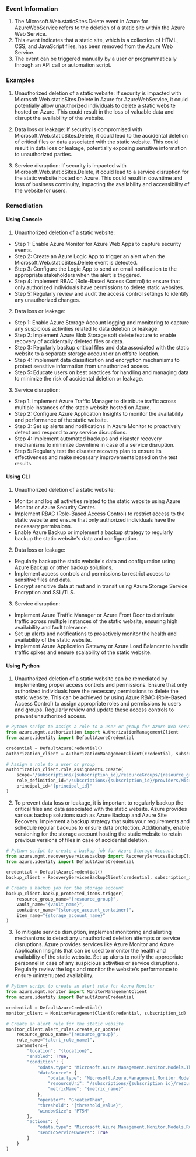 
### Event Information

1. The Microsoft.Web.staticSites.Delete event in Azure for AzureWebService refers to the deletion of a static site within the Azure Web Service.
2. This event indicates that a static site, which is a collection of HTML, CSS, and JavaScript files, has been removed from the Azure Web Service.
3. The event can be triggered manually by a user or programmatically through an API call or automation script.


### Examples

1. Unauthorized deletion of a static website: If security is impacted with Microsoft.Web.staticSites.Delete in Azure for AzureWebService, it could potentially allow unauthorized individuals to delete a static website hosted on Azure. This could result in the loss of valuable data and disrupt the availability of the website.

2. Data loss or leakage: If security is compromised with Microsoft.Web.staticSites.Delete, it could lead to the accidental deletion of critical files or data associated with the static website. This could result in data loss or leakage, potentially exposing sensitive information to unauthorized parties.

3. Service disruption: If security is impacted with Microsoft.Web.staticSites.Delete, it could lead to a service disruption for the static website hosted on Azure. This could result in downtime and loss of business continuity, impacting the availability and accessibility of the website for users.

### Remediation

#### Using Console

1. Unauthorized deletion of a static website:
- Step 1: Enable Azure Monitor for Azure Web Apps to capture security events.
- Step 2: Create an Azure Logic App to trigger an alert when the Microsoft.Web.staticSites.Delete event is detected.
- Step 3: Configure the Logic App to send an email notification to the appropriate stakeholders when the alert is triggered.
- Step 4: Implement RBAC (Role-Based Access Control) to ensure that only authorized individuals have permissions to delete static websites.
- Step 5: Regularly review and audit the access control settings to identify any unauthorized changes.

2. Data loss or leakage:
- Step 1: Enable Azure Storage Account logging and monitoring to capture any suspicious activities related to data deletion or leakage.
- Step 2: Implement Azure Blob Storage soft delete feature to enable recovery of accidentally deleted files or data.
- Step 3: Regularly backup critical files and data associated with the static website to a separate storage account or an offsite location.
- Step 4: Implement data classification and encryption mechanisms to protect sensitive information from unauthorized access.
- Step 5: Educate users on best practices for handling and managing data to minimize the risk of accidental deletion or leakage.

3. Service disruption:
- Step 1: Implement Azure Traffic Manager to distribute traffic across multiple instances of the static website hosted on Azure.
- Step 2: Configure Azure Application Insights to monitor the availability and performance of the static website.
- Step 3: Set up alerts and notifications in Azure Monitor to proactively detect and respond to any service disruptions.
- Step 4: Implement automated backups and disaster recovery mechanisms to minimize downtime in case of a service disruption.
- Step 5: Regularly test the disaster recovery plan to ensure its effectiveness and make necessary improvements based on the test results.

#### Using CLI

1. Unauthorized deletion of a static website:
- Monitor and log all activities related to the static website using Azure Monitor or Azure Security Center.
- Implement RBAC (Role-Based Access Control) to restrict access to the static website and ensure that only authorized individuals have the necessary permissions.
- Enable Azure Backup or implement a backup strategy to regularly backup the static website's data and configuration.

2. Data loss or leakage:
- Regularly backup the static website's data and configuration using Azure Backup or other backup solutions.
- Implement access controls and permissions to restrict access to sensitive files and data.
- Encrypt sensitive data at rest and in transit using Azure Storage Service Encryption and SSL/TLS.

3. Service disruption:
- Implement Azure Traffic Manager or Azure Front Door to distribute traffic across multiple instances of the static website, ensuring high availability and fault tolerance.
- Set up alerts and notifications to proactively monitor the health and availability of the static website.
- Implement Azure Application Gateway or Azure Load Balancer to handle traffic spikes and ensure scalability of the static website.

#### Using Python

1. Unauthorized deletion of a static website can be remediated by implementing proper access controls and permissions. Ensure that only authorized individuals have the necessary permissions to delete the static website. This can be achieved by using Azure RBAC (Role-Based Access Control) to assign appropriate roles and permissions to users and groups. Regularly review and update these access controls to prevent unauthorized access.

```python
# Python script to assign a role to a user or group for Azure Web Service
from azure.mgmt.authorization import AuthorizationManagementClient
from azure.identity import DefaultAzureCredential

credential = DefaultAzureCredential()
authorization_client = AuthorizationManagementClient(credential, subscription_id)

# Assign a role to a user or group
authorization_client.role_assignments.create(
    scope="/subscriptions/{subscription_id}/resourceGroups/{resource_group}/providers/Microsoft.Web/sites/{web_service}",
    role_definition_id="/subscriptions/{subscription_id}/providers/Microsoft.Authorization/roleDefinitions/{role_definition_id}",
    principal_id="{principal_id}"
)
```

2. To prevent data loss or leakage, it is important to regularly backup the critical files and data associated with the static website. Azure provides various backup solutions such as Azure Backup and Azure Site Recovery. Implement a backup strategy that suits your requirements and schedule regular backups to ensure data protection. Additionally, enable versioning for the storage account hosting the static website to retain previous versions of files in case of accidental deletion.

```python
# Python script to create a backup job for Azure Storage Account
from azure.mgmt.recoveryservicesbackup import RecoveryServicesBackupClient
from azure.identity import DefaultAzureCredential

credential = DefaultAzureCredential()
backup_client = RecoveryServicesBackupClient(credential, subscription_id)

# Create a backup job for the storage account
backup_client.backup_protected_items.trigger(
    resource_group_name="{resource_group}",
    vault_name="{vault_name}",
    container_name="{storage_account_container}",
    item_name="{storage_account_name}"
)
```

3. To mitigate service disruption, implement monitoring and alerting mechanisms to detect any unauthorized deletion attempts or service disruptions. Azure provides services like Azure Monitor and Azure Application Insights that can be used to monitor the health and availability of the static website. Set up alerts to notify the appropriate personnel in case of any suspicious activities or service disruptions. Regularly review the logs and monitor the website's performance to ensure uninterrupted availability.

```python
# Python script to create an alert rule for Azure Monitor
from azure.mgmt.monitor import MonitorManagementClient
from azure.identity import DefaultAzureCredential

credential = DefaultAzureCredential()
monitor_client = MonitorManagementClient(credential, subscription_id)

# Create an alert rule for the static website
monitor_client.alert_rules.create_or_update(
    resource_group_name="{resource_group}",
    rule_name="{alert_rule_name}",
    parameters={
        "location": "{location}",
        "enabled": True,
        "condition": {
            "odata.type": "Microsoft.Azure.Management.Monitor.Models.ThresholdRuleCondition",
            "dataSource": {
                "odata.type": "Microsoft.Azure.Management.Monitor.Models.RuleMetricDataSource",
                "resourceUri": "/subscriptions/{subscription_id}/resourceGroups/{resource_group}/providers/Microsoft.Web/sites/{web_service}",
                "metricName": "{metric_name}"
            },
            "operator": "GreaterThan",
            "threshold": "{threshold_value}",
            "windowSize": "PT5M"
        },
        "actions": {
            "odata.type": "Microsoft.Azure.Management.Monitor.Models.RuleEmailAction",
            "sendToServiceOwners": True
        }
    }
)
```

